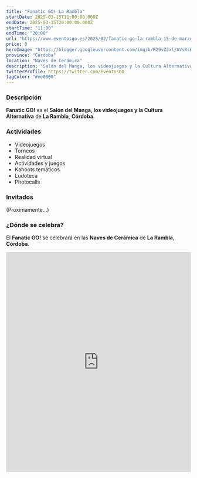 ```yaml
---
title: "Fanatic GO! La Rambla"
startDate: 2025-03-15T11:00:00.000Z
endDate: 2025-03-15T20:00:00.000Z
startTime: "11:00"
endTime: "20:00"
url: "https://www.eventosgo.es/2025/02/fanatic-go-la-rambla-15-de-marzo.html"
price: 0
heroImage: "https://blogger.googleusercontent.com/img/b/R29vZ2xl/AVvXsEjymf-js64hTs-mVwaJjvdEWickBqnZgJ00w_LcpRTW4Bs0qiw5fE_Toyfa_akGKE1rx678chM7ol4uJlE0F8jMmtcTFbCrWoHO_H3GfLSta25-Pe7W37Pr5W8QgZpNC5PUTjIg_IpJUnev3ppg6j_xEbroAskzmHJE9vhCNDh_EYXJE7JWpObrTxCchiMB/s600/poster%20previo.jpg"
province: "Córdoba"
location: "Naves de Cerámica"
description: "Salón del Manga, los videojuegos y la Cultura Alternativa de La Rambla"
twitterProfile: https://twitter.com/EventosGO
tagColor: "#ee0000"
---
```


### Descripción

**Fanatic GO!** es el **Salón del Manga, los videojuegos y la Cultura Alternativa** de **La Rambla**, **Córdoba**.

### Actividades

+ Videojuegos
+ Torneos
+ Realidad virtual
+ Actividades y juegos
+ Kahoots temáticos
+ Ludoteca
+ Photocalls

### Invitados

(Próximamente...)

### ¿Dónde se celebra?

El **Fanatic GO!** se celebrará en las **Naves de Cerámica** de **La Rambla**, **Córdoba**.
<iframe src="https://www.google.com/maps/embed?pb=!1m18!1m12!1m3!1d3551.6311779260304!2d-4.740415288308335!3d37.61007392151324!2m3!1f0!2f0!3f0!3m2!1i1024!2i768!4f13.1!3m3!1m2!1s0xd6d3fd4d568f475%3A0x6012a5b35efa0ca3!2sNaves%20de%20Cer%C3%A1mica%20La%20Rambla!5e1!3m2!1ses!2ses!4v1741626915865!5m2!1ses!2ses" width="100%" height="600" style="border:0;" allowfullscreen="" loading="lazy" referrerpolicy="no-referrer-when-downgrade"></iframe>
